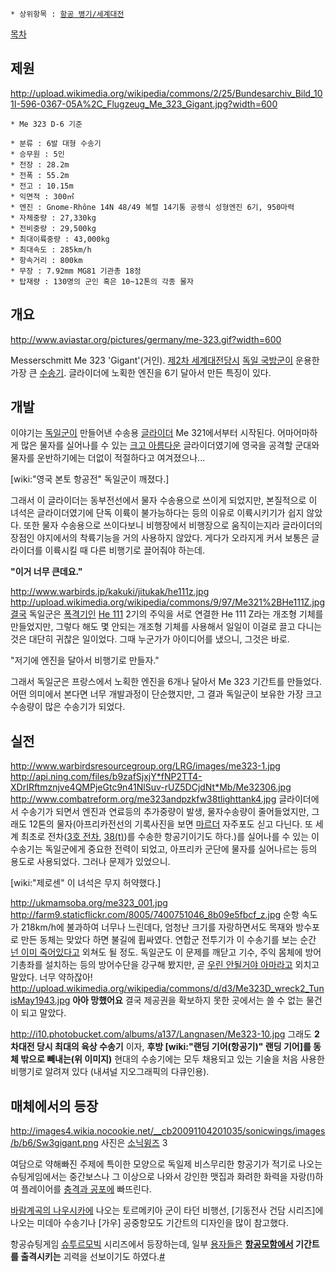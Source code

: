  * 상위항목 : [[항공 병기/세계대전]]

[[목차]]
== 제원 ==
http://upload.wikimedia.org/wikipedia/commons/2/25/Bundesarchiv_Bild_101I-596-0367-05A%2C_Flugzeug_Me_323_Gigant.jpg?width=600

 * Me 323 D-6 기준

 * 분류 : 6발 대형 수송기
 * 승무원 : 5인
 * 전장 : 28.2m
 * 전폭 : 55.2m
 * 전고 : 10.15m
 * 익면적 : 300㎡
 * 엔진 : Gnome-Rhône 14N 48/49 복렬 14기통 공랭식 성형엔진 6기, 950마력
 * 자체중량 : 27,330kg
 * 전비중량 : 29,500kg
 * 최대이륙중량 : 43,000kg
 * 최대속도 : 285km/h
 * 항속거리 : 800km
 * 무장 : 7.92mm MG81 기관총 18정
 * 탑재량 : 130명의 군인 혹은 10~12톤의 각종 물자

== 개요 ==
http://www.aviastar.org/pictures/germany/me-323.gif?width=600

Messerschmitt Me 323 'Gigant'(거인). [[제2차 세계대전]]당시 [[독일 국방군]]이 운용한 가장 큰 [[수송기]]. 글라이더에 노획한 엔진을 6기 달아서 만든 특징이 있다.

== 개발 ==
이야기는 [[독일군]]이 만들어낸 수송용 [[글라이더]] Me 321에서부터 시작된다. 어마어마하게 많은 물자를 실어나를 수 있는 [[크고 아름다운]] 글라이더였기에 영국을 공격할 군대와 물자를 운반하기에는 더없이 적절하다고 여겨졌으나...

[wiki:"영국 본토 항공전" 독일군이 깨졌다.] 

그래서 이 글라이더는 동부전선에서 물자 수송용으로 쓰이게 되었지만, 본질적으로 이 녀석은 글라이더였기에 단독 이륙이 불가능하다는 등의 이유로 이륙시키기가 쉽지 않았다. 또한 물자 수송용으로 쓰이다보니 비행장에서 비행장으로 움직이는지라 글라이더의 장점인 야지에서의 착륙기능을 거의 사용하지 않았다. 게다가 오라지게 커서 보통은 글라이더를 이륙시킬 때 다른 비행기로 끌어줘야 하는데. 

'''"이거 너무 큰데요."'''

http://www.warbirds.jp/kakuki/jitukak/he111z.jpg
http://upload.wikimedia.org/wikipedia/commons/9/97/Me321%2BHe111Z.jpg결국 독일군은 [[폭격기]]인 [[He 111]] 2기의 주익을 서로 연결한 He 111 Z라는 개조형 기체를 만들었지만, 그렇다 해도 몇 안되는 개조형 기체를 사용해서 일일이 이걸로 끌고 다니는 것은 대단히 귀찮은 일이었다. 그때 누군가가 아이디어를 냈으니, 그것은 바로.

"저기에 엔진을 달아서 비행기로 만들자."

그래서 독일군은 프랑스에서 노획한 엔진을 6개나 달아서 Me 323 기간트를 만들었다. 어떤 의미에서 본다면 너무 개발과정이 단순했지만, 그 결과 독일군이 보유한 가장 크고 수송량이 많은 수송기가 되었다.

== 실전 ==
http://www.warbirdsresourcegroup.org/LRG/images/me323-1.jpg
http://api.ning.com/files/b9zafSjxjY*fNP2TT4-XDrIRftmznjve4QMPjeGtc9n41NlSuv-rUZ5DCjdNt*Mb/Me32306.jpg
http://www.combatreform.org/me323andpzkfw38tlighttank4.jpg
글라이더에서 수송기가 되면서 엔진과 연료등의 추가중량이 발생, 물자수송량이 줄어들었지만, 그래도 12톤의 물자(아프리카전선의 기록사진을 보면 [[마르더]] 자주포도 싣고 다닌다. 또 세계 최초로 전차([[3호 전차]], [[38(t)]])를 수송한 항공기이기도 하다.)를 실어나를 수 있는 이 수송기는 독일군에게 중요한 전력이 되었고, 아프리카 군단에 물자를 실어나르는 등의 용도로 사용되었다. 그러나 문제가 있었으니.

[wiki:"제로센" 이 녀석은 무지 허약했다.] 

http://ukmamsoba.org/me323_001.jpg
http://farm9.staticflickr.com/8005/7400751046_8b09e5fbcf_z.jpg
순항 속도가 218km/h에 불과하여 너무나 느린데다, 엄청난 크기를 자랑하면서도 목재와 방수포로 만든 동체는 맞았다 하면 불길에 휩싸였다. 연합군 전투기가 이 수송기를 보는 순간 [[넌 이미 죽어있다]]고 외쳐도 될 정도. 독일군도 이 문제를 깨닫고 기수, 주익 몸체에 방어기총좌를 설치하는 등의 방어수단을 강구해 봤지만, 곧 [[우린 안될거야 아마]]라고 외치고 말았다. 너무 약하잖아!
http://upload.wikimedia.org/wikipedia/commons/d/d3/Me323D_wreck2_TunisMay1943.jpg
'''아아 망했어요'''
결국 제공권을 확보하지 못한 곳에서는 쓸 수 없는 물건이 되고 말았다.

http://i10.photobucket.com/albums/a137/Langnasen/Me323-10.jpg
그래도 '''2차대전 당시 최대의 육상 수송기''' 이자, '''후방 [wiki:"랜딩 기어(항공기)" 랜딩 기어]를 동체 밖으로 빼내는(위 이미지)''' 현대의 수송기에는 모두 채용되고 있는 기술을 처음 사용한 비행기로 알려져 있다 (내셔널 지오그래픽의 다큐인용).

== 매체에서의 등장 ==
http://images4.wikia.nocookie.net/__cb20091104201035/sonicwings/images/b/b6/Sw3gigant.png
사진은 [[소닉윙즈]] 3

여담으로 약해빠진 주제에 특이한 모양으로 독일제 비스무리한 항공기가 적기로 나오는 슈팅게임에서는 중간보스나 그 이상으로 나와서 강인한 맷집과 화려한 화력을 자랑(!)하여 플레이어를 [[충격과 공포]]에 빠뜨린다.

[[바람계곡의 나우시카]]에 나오는 토르메키아 군이 타던 비행선, [기동전사 건담 시리즈]에 나오는 미데아 수송기나 [가우] 공중항모도 기간트의 디자인을 많이 참고했다.

항공슈팅게임 [[슈투르모빅]] 시리즈에서 등장하는데, 일부 [[용자]]들은 '''[[항공모함]]에서 기간트를 출격시키는''' 괴력을 선보이기도 하였다.[http://www.youtube.com/watch?v=fTvQnOUF8mo #]
